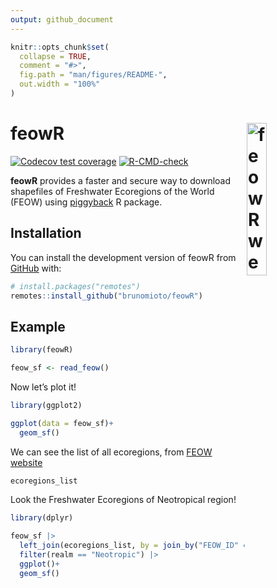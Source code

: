 ```yaml
---
output: github_document
---
```


<!-- README.md is generated from README.Rmd. Please edit that file -->

```r
knitr::opts_chunk$set(
  collapse = TRUE,
  comment = "#>",
  fig.path = "man/figures/README-",
  out.width = "100%"
)
```

# feowR <a href="https://brunomioto.github.io/feowR/"><img src="man/figures/logo.png" align="right" width="25%" min-width="120px" alt="feowR website" /></a>


<!-- badges: start -->
[![Codecov test coverage](https://codecov.io/gh/brunomioto/feowR/branch/master/graph/badge.svg)](https://app.codecov.io/gh/brunomioto/feowR?branch=master)
[![R-CMD-check](https://github.com/brunomioto/feowR/actions/workflows/R-CMD-check.yaml/badge.svg)](https://github.com/brunomioto/feowR/actions/workflows/R-CMD-check.yaml)
<!-- badges: end -->

**feowR** provides a faster and secure way to download shapefiles of Freshwater Ecoregions of the World (FEOW) using [piggyback](https://docs.ropensci.org/piggyback/index.html) R package.

## Installation

You can install the development version of feowR from [GitHub](https://github.com/) with:

``` r
# install.packages("remotes")
remotes::install_github("brunomioto/feowR")
```

## Example

```r
library(feowR)

feow_sf <- read_feow()
```

Now let's plot it!

```r
library(ggplot2)

ggplot(data = feow_sf)+
  geom_sf()
```

We can see the list of all ecoregions, from [FEOW website](https://www.feow.org/ecoregions/list)

```r
ecoregions_list
```

Look the Freshwater Ecoregions of Neotropical region!

```r
library(dplyr)

feow_sf |>
  left_join(ecoregions_list, by = join_by("FEOW_ID" == "id")) |>
  filter(realm == "Neotropic") |>
  ggplot()+
  geom_sf()
```

